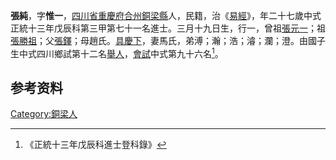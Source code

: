 {{Otheruses|other=名为张纯的其他人物|张纯}}
{{Otheruses|other=名为张惟一的其他人物|张惟一}}
{{明清人物信息框
| 姓名 = 張純
| 原名 =
| 圖片名稱= 
| 圖片大小 =
| 圖片說明 = 
| 最高職務 =
| 國家 = 大明 
| 爵位 =
| 籍貫 = [[四川省|四川省]][[重慶府|重慶府]][[合州|合州]][[銅梁縣|銅梁縣]]
| 族裔 = 
| 旗籍 = 
| 字號 = 
| 諡號 =
| 出生日期 = 三月十九日
| 出生地點 =
| 逝世日期 = 
| 逝世地點 =
| 墓葬 =
| 配偶 = 馬氏
| 親屬 = 曾祖[[張元一|張元一]]，祖[[張勝祖|張勝祖]]，父[[張鐸|張鐸]]，母趙氏
| 出身 =
* 正統十三年戊辰科進士
| 經歷 =
| 著作 =  
*
*
*
}}
'''張純'''{{BD|1422年||1481年||}}，字'''惟一'''，[[四川省|四川省]][[重慶府|重慶府]][[合州|合州]][[銅梁縣|銅梁縣]]人，民籍，治《[[易經|易經]]》，年二十七歲中式正統十三年戊辰科第三甲第七十一名進士。三月十九日生，行一，曾祖[[張元一|張元一]]；祖[[張勝祖|張勝祖]]；父[[張鐸|張鐸]]；母趙氏。[[具慶下|具慶下]]，妻馬氏，弟溥；瀚；浩；濬；瀾；澄。由國子生中式四川鄉試第十二名[[舉人|舉人]]，[[會試|會試]]中式第九十六名<ref>《正統十三年戊辰科進士登科錄》</ref>。

== 参考资料 ==
{{reflist}}

{{正統十三年戊辰科殿试金榜}}

{{Authority control}}
{{DEFAULTSORT:Zhang张}}
[[Category:銅梁人|Category:銅梁人]]

{{明朝人物小作品}}